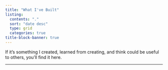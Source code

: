 ```yaml
---
title: "What I've Built"
listing:
  contents: "."
  sort: "date desc"
  type: grid
  categories: true
title-block-banner: true
---
```


If it’s something I created, learned from creating, and think could be useful 
to others, you’ll find it here.

---
